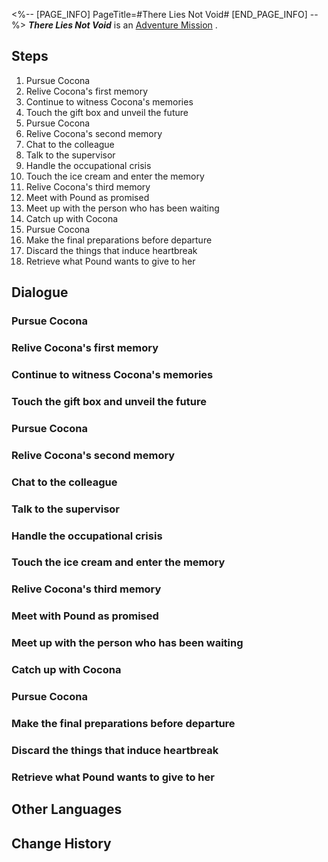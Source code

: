 <%-- [PAGE_INFO]
PageTitle=#There Lies Not Void#
[END_PAGE_INFO] --%>
{{Stub|Dialogue, characters, and location(s)}}
{{Mission Infobox
|id            = 2030102
|title         = 
|image         = Mission There Lies Not Void.png
|type          = Adventure
|event_name    = 
|chapter       = 
|requirements  = 
|summary       = <!--official mission summary from Fate's Atlas-->
|characters    = <!--characters that appear in this mission-->
|startLocation = <!--location as it intially appears on the mission screen-->
|world         = <!--i.e. Penacony-->
|area          = <!--i.e. A Child's Dream-->
|prev          = 
|next          = 
|exp           = 
|credits       = 
|stellarJade   = 
|other         = 
}}
'''''There Lies Not Void''''' is an [[Adventure Mission]]<!--in [world]-->.

==Steps==
# Pursue Cocona
# Relive Cocona's first memory
# Continue to witness Cocona's memories
# Touch the gift box and unveil the future
# Pursue Cocona
# Relive Cocona's second memory
# Chat to the colleague
# Talk to the supervisor
# Handle the occupational crisis
# Touch the ice cream and enter the memory
# Relive Cocona's third memory
# Meet with Pound as promised
# Meet up with the person who has been waiting
# Catch up with Cocona
# Pursue Cocona
# Make the final preparations before departure
# Discard the things that induce heartbreak
# Retrieve what Pound wants to give to her

<!--
==Gameplay Notes==

--><!--
==Trial Character==

-->
==Dialogue==
{{Stub Dialogue}}
===Pursue Cocona===
{{Mission Description|type=adventure|location=<!--to be added-->|Cocona seems to be running towards a particular location. Catch up with her and see what has happened.}}
{{Dialogue Start}}
:{{tx}}
{{Dialogue End}}

===Relive Cocona's first memory===
{{Mission Description|type=adventure|location=<!--to be added-->|update|Cocona has disappeared. By touching the memories she left behind, you may be able to catch up to her again.}}
{{Dialogue Start}}
:{{tx}}
{{Dialogue End}}

===Continue to witness Cocona's memories===
{{Mission Description|type=adventure|location=<!--to be added-->|update|You lower your head and look at yourself. It's as if you are experiencing her memories in her form. The piano she used to play stands there. Try to play it, and you may witness something miraculous.}}
{{Dialogue Start}}
:{{tx}}
{{Dialogue End}}

===Touch the gift box and unveil the future===
{{Mission Description|type=adventure|location=<!--to be added-->|update|The luxurious gift box seems to contain Cocona's future. What kind of "gift" awaits her?}}
{{Dialogue Start}}
:{{tx}}
{{Dialogue End}}

===Pursue Cocona===
{{Mission Description|type=adventure|location=<!--to be added-->|update|Cocona is still running towards a particular location. Once again, you must experience the events in her memories to catch up with her.}}
{{Dialogue Start}}
:{{tx}}
{{Dialogue End}}

===Relive Cocona's second memory===
{{Mission Description|type=adventure|location=<!--to be added-->|update|Cocona has disappeared. By touching the memories she left behind, you may be able to catch up to her again.}}
{{Dialogue Start}}
:{{tx}}
{{Dialogue End}}

===Chat to the colleague===
{{Mission Description|type=adventure|location=<!--to be added-->|update|As Cocona starts her career, her colleague seems to have something to say to her.}}
{{Dialogue Start}}
:{{tx}}
{{Dialogue End}}

===Talk to the supervisor===
{{Mission Description|type=adventure|location=<!--to be added-->|update|After having spent some time at this job, Cocona's supervisor seems to have something to say to her.}}
{{Dialogue Start}}
:{{tx}}
{{Dialogue End}}

===Handle the occupational crisis===
{{Mission Description|type=adventure|location=<!--to be added-->|update|Unable to change the external world, Cocona has to... change herself.}}
{{Dialogue Start}}
:{{tx}}
{{Dialogue End}}

===Touch the ice cream and enter the memory===
{{Mission Description|type=adventure|location=<!--to be added-->|update|You see a delectable ice cream. Will Cocona's life get better? You decide to see it for yourself.}}
{{Dialogue Start}}
:{{tx}}
{{Dialogue End}}

===Relive Cocona's third memory===
{{Mission Description|type=adventure|location=<!--to be added-->|update|Touch the memory left behind by Cocona. You have a feeling that you're already very close to her.}}
{{Dialogue Start}}
:{{tx}}
{{Dialogue End}}

===Meet with Pound as promised===
{{Mission Description|type=adventure|location=<!--to be added-->|update|With the ship ticket and identification documents all prepared, go and meet with Pound as promised.}}
{{Dialogue Start}}
:{{tx}}
{{Dialogue End}}

===Meet up with the person who has been waiting===
{{Mission Description|type=adventure|location=<!--to be added-->|update|A man has appeared at the place you've arranged to meet. It is time to meet him.}}
{{Dialogue Start}}
:{{tx}}
{{Dialogue End}}

===Catch up with Cocona===
{{Mission Description|type=adventure|location=<!--to be added-->|update|Finally, you have reached the depths of Cocona's mind. Find her and talk to her.}}
{{Dialogue Start}}
:{{tx}}
{{Dialogue End}}

===Pursue Cocona===
{{Mission Description|type=adventure|location=<!--to be added-->|update|Cocona is still running towards a particular location. Once again, you must experience the events in her memories to catch up with her.}}
{{Dialogue Start}}
:{{tx}}
{{Dialogue End}}

===Make the final preparations before departure===
{{Mission Description|type=adventure|location=<!--to be added-->|update|As you await the departure day, Pound has prepared something for Cocona.}}
{{Dialogue Start}}
:{{tx}}
{{Dialogue End}}

===Discard the things that induce heartbreak===
{{Mission Description|type=adventure|location=<!--to be added-->|update|Cocona is walking towards the flower beds. See what she is up to.}}
{{Dialogue Start}}
:{{tx}}
{{Dialogue End}}

===Retrieve what Pound wants to give to her===
{{Mission Description|type=adventure|location=<!--to be added-->|update|Go find Pound and retrieve what he wishes to give to Cocona. Once you have it, you can leave this place together.}}
{{Dialogue Start}}
:{{tx}}
{{Dialogue End}}

==Other Languages==
{{Other Languages
|en   = There Lies Not Void
|zhs  = 那里并非空无一物
|zht  = 那裡並非空無一物
|ja   = 何もないわけじゃない
|ko   = 거긴 비어있지 않아
|es   = Lo que espera no es el vacío
|fr   = Absence de vacuité
|ru   = Там вовсе не пусто
|th   = ที่แห่งนั้นไม่ใช่ไร้สิ่งใด
|vi   = Nơi Đó Không Hề Trống Rỗng
|de   = Ort ohne wirkliche Leere
|id   = Di Sana Tidak Benar-Benar Kosong
|pt   = Lá Não Há Vazio
}}

==Change History==
{{Change History|2.0}}
